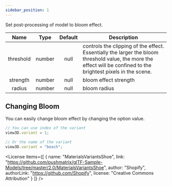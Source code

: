 ```yaml
---
sidebar_position: 1
---
```




<OptionDescriptor type="boolean | BloomOptions" defaultVal="false" />

Set post-processing of model to bloom effect.

|Name|Type|Default|Description|
|:---:|:---:|:---:|---|
|threshold|number |null|controls the clipping of the effect. Essentially the larger the bloom threshold value, the more the effect will be confined to the brightest pixels in the scene.|
|strength|number |null|bloom effect strength|
|radius|number|null|bloom radius|


## Changing Bloom
You can easily change bloom effect by changing the option value.

<Bloom />

```js
// You can use index of the variant
view3D.variant = 1;

// Or the name of the variant
view3D.variant = "beach";
```

<License items={[
  {
    name: "MaterialsVariantsShoe",
    link: "https://github.com/pushmatrix/glTF-Sample-Models/tree/master/2.0/MaterialsVariantsShoe",
    author: "Shopify",
    authorLink: "https://github.com/Shopify",
    license: "Creative Commons Attribution"
  }
]} />
